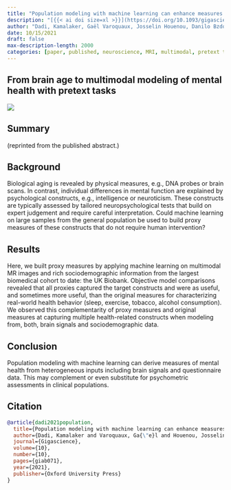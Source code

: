 ```yaml
---
title: "Population modeling with machine learning can enhance measures of mental health"
description: "[{{< ai doi size=xl >}}](https://doi.org/10.1093/gigascience/giab071) [{{< bi file-pdf size=1.5em >}}](https://academic.oup.com/gigascience/article-pdf/10/10/giab071/40632879/giab071.pdf) [{{< bi github size=1.5em >}}](https://github.com/KamalakerDadi/empirical_proxy_measures)"
author: "Dadi, Kamalaker, Gaël Varoquaux, Josselin Houenou, Danilo Bzdok, Bertrand Thirion, and Denis Engemann."
date: 10/15/2021
draft: false
max-description-length: 2000
categories: [paper, published, neuroscience, MRI, multimodal, pretext tasks, biomarker, brain age]
---
```


## From brain age to multimodal modeling of mental health with pretext tasks

![](../dadi_2021_giga.png)

## Summary

(reprinted from the published abstract.)

## Background
Biological aging is revealed by physical measures, e.g., DNA probes or brain scans. In contrast, individual differences in mental function are explained by psychological constructs, e.g., intelligence or neuroticism. These constructs are typically assessed by tailored neuropsychological tests that build on expert judgement and require careful interpretation. Could machine learning on large samples from the general population be used to build proxy measures of these constructs that do not require human intervention?

## Results
Here, we built proxy measures by applying machine learning on multimodal MR images and rich sociodemographic information from the largest biomedical cohort to date: the UK Biobank. Objective model comparisons revealed that all proxies captured the target constructs and were as useful, and sometimes more useful, than the original measures for characterizing real-world health behavior (sleep, exercise, tobacco, alcohol consumption). We observed this complementarity of proxy measures and original measures at capturing multiple health-related constructs when modeling from, both, brain signals and sociodemographic data.

## Conclusion
Population modeling with machine learning can derive measures of mental health from heterogeneous inputs including brain signals and questionnaire data. This may complement or even substitute for psychometric assessments in clinical populations.

## Citation

```bibtex
@article{dadi2021population,
  title={Population modeling with machine learning can enhance measures of mental health},
  author={Dadi, Kamalaker and Varoquaux, Ga{\"e}l and Houenou, Josselin and Bzdok, Danilo and Thirion, Bertrand and Engemann, Denis},
  journal={Gigascience},
  volume={10},
  number={10},
  pages={giab071},
  year={2021},
  publisher={Oxford University Press}
}
```